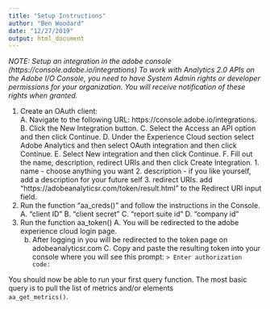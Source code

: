 ```yaml
---
title: "Setup Instructions"
author: "Ben Woodard"
date: "12/27/2019"
output: html_document
---
```


*NOTE: Setup an integration in the adobe console* *(https://console.adobe.io/integrations)*
    *To work with Analytics 2.0 APIs on the Adobe I/O Console, you need to have System Admin rights or developer permissions for your organization. You will receive notification of these rights when granted.*

1. Create an OAuth client:  
    A. Navigate to the following URL: https://console.adobe.io/integrations.
    B. Click the New Integration button.
    C. Select the Access an API option and then click Continue.
    D. Under the Experience Cloud section select Adobe Analytics and then select OAuth integration and then click Continue.
    E. Select New integration and then click Continue.
    F. Fill out the name, description, redirect URIs and then click Create Integration.
        1. name - choose anything you want
        2. description - if you like yourself, add a description for your future self
        3. redirect URIs. add "https://adobeanalyticsr\.com/token/result\.html" to the Redirect URI input field.
2. Run the function "aa_creds()" and follow the instructions in the Console. 
    A. "client ID"
    B. "client secret"
    C. "report suite id"
    D. "company id"
3. Run the function aa_token()
    A. You will be redirected to the adobe experience cloud login page.
    b. After logging in you will be redirected to the token page on adobeanalyticsr.com
    C. Copy and paste the resulting token into your console where you will see this prompt:
    `> Enter authorization code: `
  
You should now be able to run your first query function. The most basic query is to pull the list of metrics and/or elements  
`aa_get_metrics()`.


